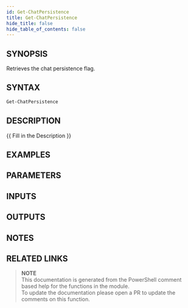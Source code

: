 ```yaml
---
id: Get-ChatPersistence
title: Get-ChatPersistence
hide_title: false
hide_table_of_contents: false
---
```


## SYNOPSIS

Retrieves the chat persistence flag.

## SYNTAX

```powershell
Get-ChatPersistence
```

## DESCRIPTION

{{ Fill in the Description }}

## EXAMPLES

## PARAMETERS

## INPUTS

## OUTPUTS

## NOTES

## RELATED LINKS

> **NOTE**  
> This documentation is generated from the PowerShell comment based help for the functions in the module.  
> To update the documentation please open a PR to update the comments on this function.
